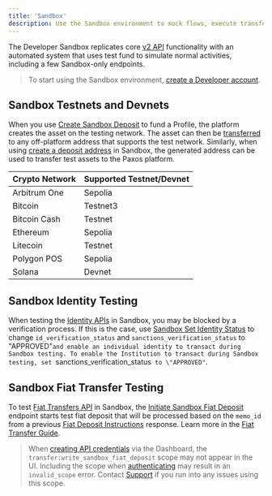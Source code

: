 ```yaml
---
title: 'Sandbox'
description: Use the Sandbox environment to mock flows, execute transfers and test integrations.
---
```


[v2-api]: /api-reference
[sandbox-account]: https://dashboard.sandbox.paxos.com/
[create-sandbox-deposit]: /api-reference/sandbox-deposits/create-sandbox-deposit
[create-deposit-address]: /api-reference/deposit-addresses/create-deposit-address
[crypto-withdrawal]: /api-reference/crypto-withdrawals/create-crypto-withdrawal
[identity]: /api-reference/identity
[sandbox-identity]: /api-reference/sandbox-identity/sandbox-set-identity-status
[fiat]: /api-reference/fiat-transfers
[sandbox-fiat]: /api-reference/sandbox-fiat-transfers
[fiat-instructions]: /api-reference/fiat-transfers/list-fiat-deposit-instructions
[fiat-guide]: developer/fiat-transfers/quickstart#2-send-fiat-to-paxos
[credentials]: developer/credentials
[authenticate]: developer/authenticate
[Support]: https://support.paxos.com

The Developer Sandbox replicates core [v2 API][v2-api] functionality with an automated system that uses test fund to simulate normal activities, including a few Sandbox-only endpoints.

> To start using the Sandbox environment, [create a Developer account][sandbox-account].

## Sandbox Testnets and Devnets

When you use [Create Sandbox Deposit][create-sandbox-deposit] to fund a Profile, the platform creates the asset on the testing network.
The asset can then be [transferred][crypto-withdrawal] to any off-platform address that supports the test network.
Similarly, when using [create a deposit address][create-deposit-address] in Sandbox, the generated address can be used to transfer test assets to the Paxos platform.

| Crypto Network | Supported Testnet/Devnet |
| --- | --- |
| Arbitrum One | Sepolia |
| Bitcoin | Testnet3 |
| Bitcoin Cash | Testnet |
| Ethereum | Sepolia |
| Litecoin | Testnet |
| Polygon POS | Sepolia |
| Solana | Devnet |

## Sandbox Identity Testing

When testing the [Identity APIs][identity] in Sandbox, you may be blocked by a verification process.
If this is the case, use [Sandbox Set Identity Status][sandbox-identity] to change `id_verification_status` and `sanctions_verification_status` to \"APPROVED"`and enable an individual identity to transact during Sandbox testing.
To enable the Institution to transact during Sandbox testing, set `sanctions_verification_status` to \"APPROVED"`.

## Sandbox Fiat Transfer Testing

To test [Fiat Transfers API][fiat] in Sandbox, the [Initiate Sandbox Fiat Deposit][sandbox-fiat] endpoint starts test fiat deposit that will be processed based on the `memo_id` from a previous [Fiat Deposit Instructions][fiat-instructions] response.
Learn more in the [Fiat Transfer Guide][fiat-guide].

> When [creating API credentials][credentials] via the Dashboard, the `transfer:write_sandbox_fiat_deposit` scope may not appear in the UI.
> Including the scope when [authenticating][authenticate] may result in an `invalid_scope` error.
> Contact [Support] if you run into any issues using this scope.

